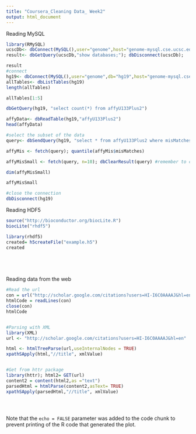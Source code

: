 ```yaml
---
title: "Coursera_Cleaning Data_ Week2"
output: html_document
---
```

Reading MySQL

```r
library(RMySQL)
ucscDb<- dbConnect(MySQL(),user="genome",host="genome-mysql.cse.ucsc.edu")
result<- dbGetQuery(ucscDb,"show databases;"); dbDisconnect(ucscDb);

result
#connect
hg19<- dbConnect(MySQL(),user="genome",db="hg19",host="genome-mysql.cse.ucsc.edu")
allTables<- dbListTables(hg19)
length(allTables)

allTables[1:5]

dbGetQuery(hg19, "select count(*) from affyU133Plus2")

affyData<- dbReadTable(hg19,"affyU133Plus2")
head(affyData)

#select the subset of the data
query<- dbSendQuery(hg19, "select * from affyU133Plus2 where misMatches between 1 and 3")

affyMis <- fetch(query); quantile(affyMis$misMatches)

affyMisSmall <- fetch(query, n=10); dbClearResult(query) #remember to clear 

dim(affyMisSmall)

affyMisSmall

#close the connection
dbDisconnect(hg19)
```
Reading HDF5
```r
source("http://bioconductor.org/biocLite.R")
biocLite("rhdf5")

library(rhdf5)
created= h5createFile("example.h5")
created






```
Reading data from the web
```r
#Read the url
con = url("http://scholar.google.com/citations?users=HI-I6C0AAAAJ&hl=en")
htmlCode = readLines(con)
close(con)
htmlCode


#Parsing with XML
library(XML)
url <- "http://scholar.google.com/citations?users=HI-I6C0AAAAJ&hl=en"

html <- htmlTreeParse(url,useInternalNodes = TRUE)
xpathSApply(html,"//title", xmlValue)


#Get from httr package
library(httr); html2= GET(url)
content2 = content(html2,as ="text")
parsedHtml = htmlParse(content2,asText= TRUE)
xpathSApply(parsedHtml,"//title", xmlValue)





```

Note that the `echo = FALSE` parameter was added to the code chunk to prevent printing of the R code that generated the plot.
